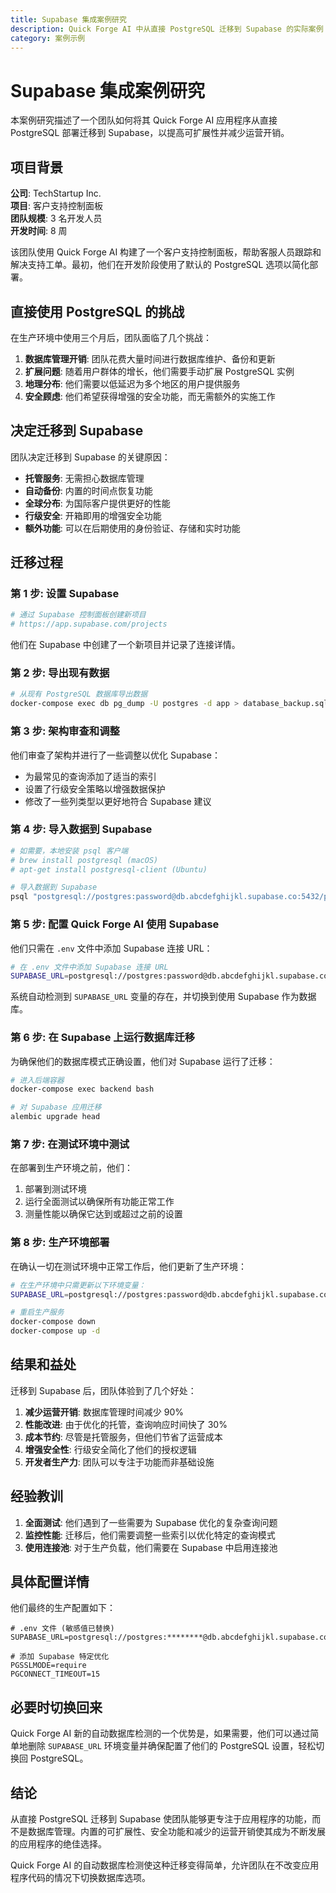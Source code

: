```yaml
---
title: Supabase 集成案例研究
description: Quick Forge AI 中从直接 PostgreSQL 迁移到 Supabase 的实际案例
category: 案例示例
---
```


# Supabase 集成案例研究

本案例研究描述了一个团队如何将其 Quick Forge AI 应用程序从直接 PostgreSQL 部署迁移到 Supabase，以提高可扩展性并减少运营开销。

## 项目背景

**公司**: TechStartup Inc.  
**项目**: 客户支持控制面板  
**团队规模**: 3 名开发人员  
**开发时间**: 8 周  

该团队使用 Quick Forge AI 构建了一个客户支持控制面板，帮助客服人员跟踪和解决支持工单。最初，他们在开发阶段使用了默认的 PostgreSQL 选项以简化部署。

## 直接使用 PostgreSQL 的挑战

在生产环境中使用三个月后，团队面临了几个挑战：

1. **数据库管理开销**: 团队花费大量时间进行数据库维护、备份和更新
2. **扩展问题**: 随着用户群体的增长，他们需要手动扩展 PostgreSQL 实例
3. **地理分布**: 他们需要以低延迟为多个地区的用户提供服务
4. **安全顾虑**: 他们希望获得增强的安全功能，而无需额外的实施工作

## 决定迁移到 Supabase

团队决定迁移到 Supabase 的关键原因：

- **托管服务**: 无需担心数据库管理
- **自动备份**: 内置的时间点恢复功能
- **全球分布**: 为国际客户提供更好的性能
- **行级安全**: 开箱即用的增强安全功能
- **额外功能**: 可以在后期使用的身份验证、存储和实时功能

## 迁移过程

### 第 1 步: 设置 Supabase

```bash
# 通过 Supabase 控制面板创建新项目
# https://app.supabase.com/projects
```

他们在 Supabase 中创建了一个新项目并记录了连接详情。

### 第 2 步: 导出现有数据

```bash
# 从现有 PostgreSQL 数据库导出数据
docker-compose exec db pg_dump -U postgres -d app > database_backup.sql
```

### 第 3 步: 架构审查和调整

他们审查了架构并进行了一些调整以优化 Supabase：

- 为最常见的查询添加了适当的索引
- 设置了行级安全策略以增强数据保护
- 修改了一些列类型以更好地符合 Supabase 建议

### 第 4 步: 导入数据到 Supabase

```bash
# 如需要，本地安装 psql 客户端
# brew install postgresql (macOS)
# apt-get install postgresql-client (Ubuntu)

# 导入数据到 Supabase
psql "postgresql://postgres:password@db.abcdefghijkl.supabase.co:5432/postgres" < database_backup.sql
```

### 第 5 步: 配置 Quick Forge AI 使用 Supabase

他们只需在 `.env` 文件中添加 Supabase 连接 URL：

```bash
# 在 .env 文件中添加 Supabase 连接 URL
SUPABASE_URL=postgresql://postgres:password@db.abcdefghijkl.supabase.co:5432/postgres
```

系统自动检测到 `SUPABASE_URL` 变量的存在，并切换到使用 Supabase 作为数据库。

### 第 6 步: 在 Supabase 上运行数据库迁移

为确保他们的数据库模式正确设置，他们对 Supabase 运行了迁移：

```bash
# 进入后端容器
docker-compose exec backend bash

# 对 Supabase 应用迁移
alembic upgrade head
```

### 第 7 步: 在测试环境中测试

在部署到生产环境之前，他们：

1. 部署到测试环境
2. 运行全面测试以确保所有功能正常工作
3. 测量性能以确保它达到或超过之前的设置

### 第 8 步: 生产环境部署

在确认一切在测试环境中正常工作后，他们更新了生产环境：

```bash
# 在生产环境中只需更新以下环境变量：
SUPABASE_URL=postgresql://postgres:password@db.abcdefghijkl.supabase.co:5432/postgres

# 重启生产服务
docker-compose down
docker-compose up -d
```

## 结果和益处

迁移到 Supabase 后，团队体验到了几个好处：

1. **减少运营开销**: 数据库管理时间减少 90%
2. **性能改进**: 由于优化的托管，查询响应时间快了 30%
3. **成本节约**: 尽管是托管服务，但他们节省了运营成本
4. **增强安全性**: 行级安全简化了他们的授权逻辑
5. **开发者生产力**: 团队可以专注于功能而非基础设施

## 经验教训

1. **全面测试**: 他们遇到了一些需要为 Supabase 优化的复杂查询问题
2. **监控性能**: 迁移后，他们需要调整一些索引以优化特定的查询模式
3. **使用连接池**: 对于生产负载，他们需要在 Supabase 中启用连接池

## 具体配置详情

他们最终的生产配置如下：

```
# .env 文件 (敏感值已替换)
SUPABASE_URL=postgresql://postgres:********@db.abcdefghijkl.supabase.co:5432/postgres

# 添加 Supabase 特定优化
PGSSLMODE=require
PGCONNECT_TIMEOUT=15
```

## 必要时切换回来

Quick Forge AI 新的自动数据库检测的一个优势是，如果需要，他们可以通过简单地删除 `SUPABASE_URL` 环境变量并确保配置了他们的 PostgreSQL 设置，轻松切换回 PostgreSQL。

## 结论

从直接 PostgreSQL 迁移到 Supabase 使团队能够更专注于应用程序的功能，而不是数据库管理。内置的可扩展性、安全功能和减少的运营开销使其成为不断发展的应用程序的绝佳选择。

Quick Forge AI 的自动数据库检测使这种迁移变得简单，允许团队在不改变应用程序代码的情况下切换数据库选项。 